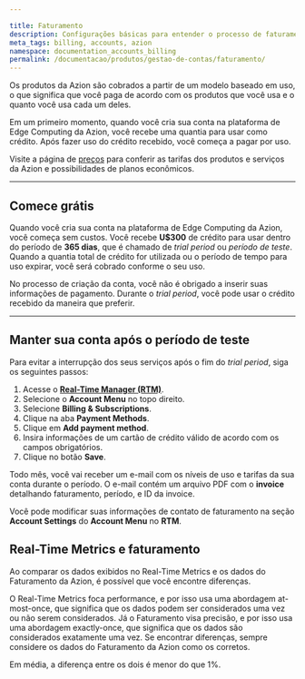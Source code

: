 ```yaml
---

title: Faturamento
description: Configurações básicas para entender o processo de faturamento da Azion e como manter uma conta ativa.
meta_tags: billing, accounts, azion
namespace: documentation_accounts_billing
permalink: /documentacao/produtos/gestao-de-contas/faturamento/
---
```


Os produtos da Azion são cobrados a partir de um modelo baseado em uso, o que significa que você paga de acordo com os produtos que você usa e o quanto você usa cada um deles.

Em um primeiro momento, quando você cria sua conta na plataforma de Edge Computing da Azion, você recebe uma quantia para usar como crédito. Após fazer uso do crédito recebido, você começa a pagar por uso.

Visite a página de [preços](https://www.azion.com/pt-br/precos) para conferir as tarifas dos produtos e serviços da Azion e possibilidades de planos econômicos.

---

## Comece grátis

Quando você cria sua conta na plataforma de Edge Computing da Azion, você começa sem custos. Você recebe **U$300** de crédito para usar dentro do período de **365 dias**, que é chamado de *trial period* ou *período de teste*. Quando a quantia total de crédito for utilizada ou o período de tempo para uso expirar, você será cobrado conforme o seu uso.

No processo de criação da conta, você não é obrigado a inserir suas informações de pagamento. Durante o *trial period*, você pode usar o crédito recebido da maneira que preferir.

---

## Manter sua conta após o período de teste

Para evitar a interrupção dos seus serviços após o fim do *trial period*, siga os seguintes passos:

1. Acesse o [**Real-Time Manager (RTM)**](https://manager.azion.com/).
2. Selecione o **Account Menu** no topo direito.
3. Selecione **Billing & Subscriptions**.
4. Clique na aba **Payment Methods**.
5. Clique em **Add payment method**.
6. Insira informações de um cartão de crédito válido de acordo com os campos obrigatórios.
7. Clique no botão **Save**.

Todo mês, você vai receber um e-mail com os níveis de uso e tarifas da sua conta durante o período. O e-mail contém um arquivo PDF com o **invoice** detalhando faturamento, período, e ID da invoice.

Você pode modificar suas informações de contato de faturamento na seção **Account Settings** do **Account Menu** no **RTM**.

## Real-Time Metrics e faturamento

Ao comparar os dados exibidos no Real-Time Metrics e os dados do Faturamento da Azion, é possível que você encontre diferenças.

O Real-Time Metrics foca performance, e por isso usa uma abordagem at-most-once, que significa que os dados podem ser considerados uma vez ou não serem considerados. Já o Faturamento visa precisão, e por isso usa uma abordagem exactly-once, que significa que os dados são considerados exatamente uma vez. Se encontrar diferenças, sempre considere os dados do Faturamento da Azion como os corretos.

Em média, a diferença entre os dois é menor do que 1%.


